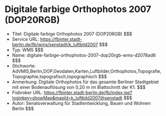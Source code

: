 # Digitale farbige Orthophotos 2007 (DOP20RGB)
- Titel: Digitale farbige Orthophotos 2007 (DOP20RGB) $$$
- Service URL: https://fbinter.stadt-berlin.de/fb/wms/senstadt/k_luftbild2007 $$$
- Typ: WMS $$$
- Name: digitale-farbige-orthophotos-2007-dop20rgb-wms-d2078ad6 $$$
- Stichworte: AdVMIS,Berlin,DOP,Geodaten,Karten,Luftbilder,Orthophotos,Topografie,Topographie,topografisch,topographisch $$$
- Anmerkung: Digitale Orthophotos für das gesamte Berliner Stadtgebiet mit einer Bodenauflösung von 0,20 m im Blattschnitt der K1. $$$
- Fisbroker URL: https://fbinter.stadt-berlin.de/fb/index.jsp?loginkey=showMap&mapId=k_luftbild2007@senstadt $$$
- Autor: Senatsverwaltung für Stadtentwicklung, Bauen und Wohnen Berlin $$$

